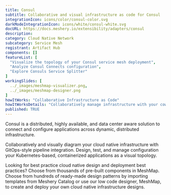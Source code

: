 ```yaml
---
title: Consul
subtitle: Collaborative and visual infrastructure as code for Consul
integrationIcon: icons/color/consul-color.svg
darkModeIntegrationIcon: icons/white/consul-white.svg
docURL: https://docs.meshery.io/extensibility/adapters/consul
description: 
category: Cloud Native Network
subcategory: Service Mesh
registrant: Artifact Hub
components: []
featureList: [
  "Visualize the topology of your Consul service mesh deployment",
  "Analyze Consul Connects configuration",
  "Explore Consuls Service Splitter"
]
workingSlides: [
  ../_images/meshmap-visualizer.png,
  ../_images/meshmap-designer.png
]
howItWorks: "Collaborative Infrastructure as Code"
howItWorksDetails: "Collaboratively manage infrastructure with your coworkers synchronously sharing the same designs."
published: TRUE
---
```

<p>
Consul is a distributed, highly available, and data center aware solution to connect and configure applications across dynamic, distributed infrastructure.
</p>
<p>
    Collaboratively and visually diagram your cloud native infrastructure with GitOps-style pipeline integration. Design, test, and manage configuration your Kubernetes-based, containerized applications as a visual topology.
</p>
<p>
    Looking for best practice cloud native design and deployment best practices? Choose from thousands of pre-built components in MeshMap. Choose from hundreds of ready-made design patterns by importing templates from Meshery Catalog or use our low code designer, MeshMap, to create and deploy your own cloud native infrastructure designs.
</p>
